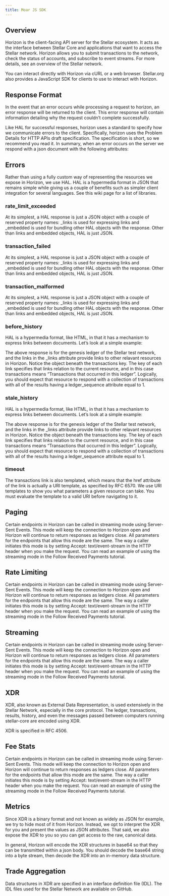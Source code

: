 ```yaml
---
title: Moar JS SDK
---
```


## Overview

Horizon is the client-facing API server for the Stellar ecosystem. It acts as
the interface between Stellar Core and applications that want to access the
Stellar network. Horizon allows you to submit transactions to the network, check
the status of accounts, and subscribe to event streams. For more details, see an
overview of the Stellar network.

You can interact directly with Horizon via cURL or a web browser. Stellar.org
also provides a JavaScript SDK for clients to use to interact with Horizon.

## Response Format

In the event that an error occurs while processing a request to horizon, an
error response will be returned to the client. This error response will contain
information detailing why the request couldn’t complete successfully.

Like HAL for successful responses, horizon uses a standard to specify how we
communicate errors to the client. Specifically, horizon uses the Problem Details
for HTTP APIs draft specification. The specification is short, so we recommend
you read it. In summary, when an error occurs on the server we respond with a
json document with the following attributes:

## Errors

Rather than using a fully custom way of representing the resources we expose in
Horizon, we use HAL. HAL is a hypermedia format in JSON that remains simple
while giving us a couple of benefits such as simpler client integration for
several languages. See this wiki page for a list of libraries.

### rate_limit_exceeded

At its simplest, a HAL response is just a JSON object with a couple of reserved
property names: \_links is used for expressing links and \_embedded is used for
bundling other HAL objects with the response. Other than links and embedded
objects, HAL is just JSON.

### transaction_failed

At its simplest, a HAL response is just a JSON object with a couple of reserved
property names: \_links is used for expressing links and \_embedded is used for
bundling other HAL objects with the response. Other than links and embedded
objects, HAL is just JSON.

### transaction_malformed

At its simplest, a HAL response is just a JSON object with a couple of reserved
property names: \_links is used for expressing links and \_embedded is used for
bundling other HAL objects with the response. Other than links and embedded
objects, HAL is just JSON.

### before_history

HAL is a hypermedia format, like HTML, in that it has a mechanism to express
links between documents. Let’s look at a simple example:

The above response is for the genesis ledger of the Stellar test network, and
the links in the \_links attribute provide links to other relavant resources in
Horizon. Notice the object beneath the transactions key. The key of each link
specifies that links relation to the current resource, and in this case
transactions means “Transactions that occurred in this ledger”. Logically, you
should expect that resource to respond with a collection of transactions with
all of the results having a ledger_sequence attribute equal to 1.

### stale_history

HAL is a hypermedia format, like HTML, in that it has a mechanism to express
links between documents. Let’s look at a simple example:

The above response is for the genesis ledger of the Stellar test network, and
the links in the \_links attribute provide links to other relavant resources in
Horizon. Notice the object beneath the transactions key. The key of each link
specifies that links relation to the current resource, and in this case
transactions means “Transactions that occurred in this ledger”. Logically, you
should expect that resource to respond with a collection of transactions with
all of the results having a ledger_sequence attribute equal to 1.

### timeout

The transactions link is also templated, which means that the href attribute of
the link is actually a URI template, as specified by RFC 6570. We use URI
templates to show you what parameters a given resource can take. You must
evaluate the template to a valid URI before navigating to it.

## Paging

Certain endpoints in Horizon can be called in streaming mode using Server-Sent
Events. This mode will keep the connection to Horizon open and Horizon will
continue to return responses as ledgers close. All parameters for the endpoints
that allow this mode are the same. The way a caller initiates this mode is by
setting Accept: text/event-stream in the HTTP header when you make the request.
You can read an example of using the streaming mode in the Follow Received
Payments tutorial.

## Rate Limiting

Certain endpoints in Horizon can be called in streaming mode using Server-Sent
Events. This mode will keep the connection to Horizon open and Horizon will
continue to return responses as ledgers close. All parameters for the endpoints
that allow this mode are the same. The way a caller initiates this mode is by
setting Accept: text/event-stream in the HTTP header when you make the request.
You can read an example of using the streaming mode in the Follow Received
Payments tutorial.

## Streaming

Certain endpoints in Horizon can be called in streaming mode using Server-Sent
Events. This mode will keep the connection to Horizon open and Horizon will
continue to return responses as ledgers close. All parameters for the endpoints
that allow this mode are the same. The way a caller initiates this mode is by
setting Accept: text/event-stream in the HTTP header when you make the request.
You can read an example of using the streaming mode in the Follow Received
Payments tutorial.

## XDR

XDR, also known as External Data Representation, is used extensively in the
Stellar Network, especially in the core protocol. The ledger, transactions,
results, history, and even the messages passed between computers running
stellar-core are encoded using XDR.

XDR is specified in RFC 4506.

## Fee Stats

Certain endpoints in Horizon can be called in streaming mode using Server-Sent
Events. This mode will keep the connection to Horizon open and Horizon will
continue to return responses as ledgers close. All parameters for the endpoints
that allow this mode are the same. The way a caller initiates this mode is by
setting Accept: text/event-stream in the HTTP header when you make the request.
You can read an example of using the streaming mode in the Follow Received
Payments tutorial.

## Metrics

Since XDR is a binary format and not known as widely as JSON for example, we try
to hide most of it from Horizon. Instead, we opt to interpret the XDR for you
and present the values as JSON attributes. That said, we also expose the XDR to
you so you can get access to the raw, canonical data.

In general, Horizon will encode the XDR structures in base64 so that they can be
transmitted within a json body. You should decode the base64 string into a byte
stream, then decode the XDR into an in-memory data structure.

## Trade Aggregation

Data structures in XDR are specified in an interface definition file (IDL). The
IDL files used for the Stellar Network are available on GitHub.
